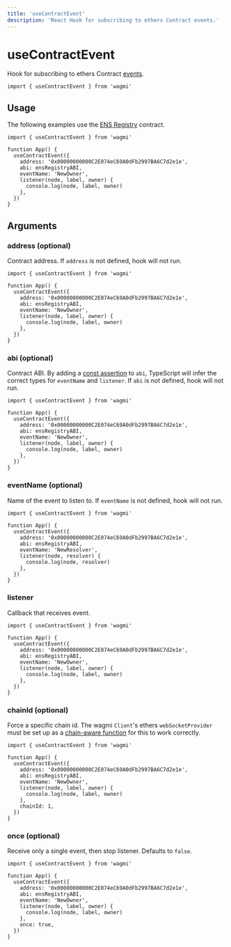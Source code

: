 ```yaml
---
title: 'useContractEvent'
description: 'React Hook for subscribing to ethers Contract events.'
---
```


# useContractEvent

Hook for subscribing to ethers Contract [events](https://docs.ethers.io/v5/api/contract/contract/#Contract--events).

```tsx
import { useContractEvent } from 'wagmi'
```

## Usage

The following examples use the [ENS Registry](https://etherscan.io/address/0x00000000000C2E074eC69A0dFb2997BA6C7d2e1e#code) contract.

```tsx
import { useContractEvent } from 'wagmi'

function App() {
  useContractEvent({
    address: '0x00000000000C2E074eC69A0dFb2997BA6C7d2e1e',
    abi: ensRegistryABI,
    eventName: 'NewOwner',
    listener(node, label, owner) {
      console.log(node, label, owner)
    },
  })
}
```

## Arguments

### address (optional)

Contract address. If `address` is not defined, hook will not run.

```tsx {5}
import { useContractEvent } from 'wagmi'

function App() {
  useContractEvent({
    address: '0x00000000000C2E074eC69A0dFb2997BA6C7d2e1e',
    abi: ensRegistryABI,
    eventName: 'NewOwner',
    listener(node, label, owner) {
      console.log(node, label, owner)
    },
  })
}
```

### abi (optional)

Contract ABI. By adding a [const assertion](https://www.typescriptlang.org/docs/handbook/release-notes/typescript-3-4.html#const-assertions) to `abi`, TypeScript will infer the correct types for `eventName` and `listener`. If `abi` is not defined, hook will not run.

```tsx {6}
import { useContractEvent } from 'wagmi'

function App() {
  useContractEvent({
    address: '0x00000000000C2E074eC69A0dFb2997BA6C7d2e1e',
    abi: ensRegistryABI,
    eventName: 'NewOwner',
    listener(node, label, owner) {
      console.log(node, label, owner)
    },
  })
}
```

### eventName (optional)

Name of the event to listen to. If `eventName` is not defined, hook will not run.

```tsx {7}
import { useContractEvent } from 'wagmi'

function App() {
  useContractEvent({
    address: '0x00000000000C2E074eC69A0dFb2997BA6C7d2e1e',
    abi: ensRegistryABI,
    eventName: 'NewResolver',
    listener(node, resolver) {
      console.log(node, resolver)
    },
  })
}
```

### listener

Callback that receives event.

```tsx {8-10}
import { useContractEvent } from 'wagmi'

function App() {
  useContractEvent({
    address: '0x00000000000C2E074eC69A0dFb2997BA6C7d2e1e',
    abi: ensRegistryABI,
    eventName: 'NewOwner',
    listener(node, label, owner) {
      console.log(node, label, owner)
    },
  })
}
```

### chainId (optional)

Force a specific chain id. The wagmi `Client`'s ethers `webSocketProvider` must be set up as a [chain-aware function](/docs/client#websocketprovider-optional) for this to work correctly.

```tsx {11}
import { useContractEvent } from 'wagmi'

function App() {
  useContractEvent({
    address: '0x00000000000C2E074eC69A0dFb2997BA6C7d2e1e',
    abi: ensRegistryABI,
    eventName: 'NewOwner',
    listener(node, label, owner) {
      console.log(node, label, owner)
    },
    chainId: 1,
  })
}
```

### once (optional)

Receive only a single event, then stop listener. Defaults to `false`.

```tsx {11}
import { useContractEvent } from 'wagmi'

function App() {
  useContractEvent({
    address: '0x00000000000C2E074eC69A0dFb2997BA6C7d2e1e',
    abi: ensRegistryABI,
    eventName: 'NewOwner',
    listener(node, label, owner) {
      console.log(node, label, owner)
    },
    once: true,
  })
}
```
